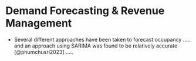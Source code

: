 # Demand Forecasting & Revenue Management

-   Several different approaches have been taken to forecast occupancy ..... and an approach using SARIMA was found to be relatively accurate [@phumchusri2023] .....